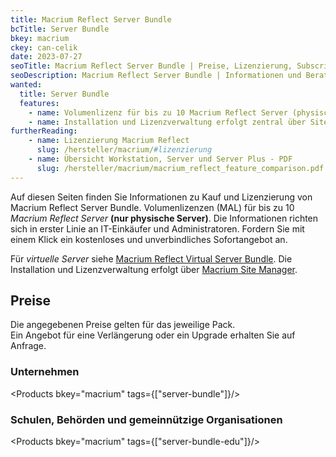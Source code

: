 ```yaml
---
title: Macrium Reflect Server Bundle
bcTitle: Server Bundle
bkey: macrium
ckey: can-celik
date: 2023-07-27
seoTitle: Macrium Reflect Server Bundle | Preise, Lizenzierung, Subscriptions
seoDescription: Macrium Reflect Server Bundle | Informationen und Beratung zu Fragen bei Lizenzierung und Kosten.
wanted:
  title: Server Bundle
  features:
    - name: Volumenlizenz für bis zu 10 Macrium Reflect Server (physische Server)
    - name: Installation und Lizenzverwaltung erfolgt zentral über Site Manager
furtherReading:
    - name: Lizenzierung Macrium Reflect
      slug: /hersteller/macrium/#lizenzierung
    - name: Übersicht Workstation, Server und Server Plus - PDF
      slug: /hersteller/macrium/macrium_reflect_feature_comparison.pdf
---
```




<Intro>

Auf diesen Seiten finden Sie Informationen zu Kauf und Lizenzierung von Macrium Reflect Server Bundle.
Volumenlizenzen (MAL) für bis zu 10 *Macrium Reflect Server* **(nur physische Server)**.
Die Informationen richten sich in erster Linie an IT-Einkäufer und Administratoren.
Fordern Sie mit einem Klick ein kostenloses und unverbindliches Sofortangebot an.

</Intro>

<TOC />

<Info>

Für *virtuelle Server* siehe [Macrium Reflect Virtual Server Bundle](/hersteller/macrium/vm-server-bundle/).
Die Installation und Lizenzverwaltung erfolgt über [Macrium Site Manager](/hersteller/macrium/#macrium-site-manager).

</Info>


## Preise

Die angegebenen Preise gelten für das jeweilige Pack. <br />
Ein Angebot für eine Verlängerung oder ein Upgrade erhalten Sie auf Anfrage.

### Unternehmen

<Products bkey="macrium" tags={["server-bundle"]}/>

### Schulen, Behörden und gemeinnützige Organisationen

<Products bkey="macrium" tags={["server-bundle-edu"]}/>
